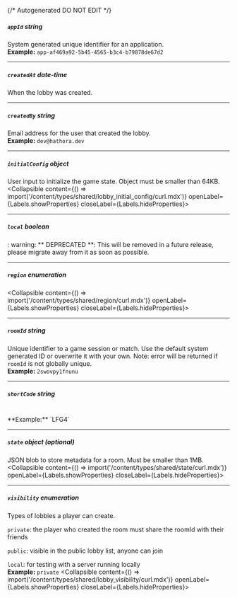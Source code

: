 {/* Autogenerated DO NOT EDIT  */}

##### `appId` _string_
System generated unique identifier for an application.
<br/>
**Example:** `app-af469a92-5b45-4565-b3c4-b79878de67d2`

---
##### `createdAt` _date-time_
When the lobby was created.

---
##### `createdBy` _string_
Email address for the user that created the lobby.
<br/>
**Example:** `dev@hathora.dev`

---
##### `initialConfig` _object_
User input to initialize the game state. Object must be smaller than 64KB.
<Collapsible content={() => import('/content/types/shared/lobby_initial_config/curl.mdx')} openLabel={Labels.showProperties} closeLabel={Labels.hideProperties}>
</Collapsible>

---
##### `local` _boolean_
: warning: \*\* DEPRECATED \*\*: This will be removed in a future release, please migrate away from it as soon as possible.

---
##### `region` _enumeration_
<Collapsible content={() => import('/content/types/shared/region/curl.mdx')} openLabel={Labels.showProperties} closeLabel={Labels.hideProperties}>
</Collapsible>

---
##### `roomId` _string_
Unique identifier to a game session or match. Use the default system generated ID or overwrite it with your own.
Note: error will be returned if `roomId` is not globally unique.
<br/>
**Example:** `2swovpy1fnunu`

---
##### `shortCode` _string_
<br/>
**Example:** `LFG4`

---
##### `state` _object (optional)_
JSON blob to store metadata for a room. Must be smaller than 1MB.
<Collapsible content={() => import('/content/types/shared/state/curl.mdx')} openLabel={Labels.showProperties} closeLabel={Labels.hideProperties}>
</Collapsible>

---
##### `visibility` _enumeration_
Types of lobbies a player can create.

`private`: the player who created the room must share the roomId with their friends

`public`: visible in the public lobby list, anyone can join

`local`: for testing with a server running locally
<br/>
**Example:** `private`
<Collapsible content={() => import('/content/types/shared/lobby_visibility/curl.mdx')} openLabel={Labels.showProperties} closeLabel={Labels.hideProperties}>
</Collapsible>



